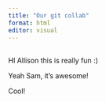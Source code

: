```yaml
---
title: "Our git collab"
format: html
editor: visual
---
```


## 

HI Allison this is really fun :)

Yeah Sam, it's awesome!

Cool!
